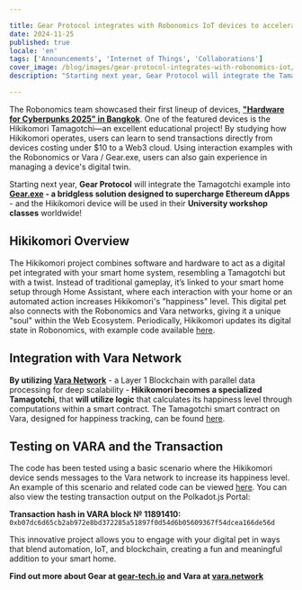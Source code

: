 ```yaml
---

title: Gear Protocol integrates with Robonomics IoT devices to accelerate usage and education of Blockchain technology
date: 2024-11-25
published: true
locale: 'en'
tags: ['Announcements', 'Internet of Things', 'Collaborations']
cover_image: /blog/images/gear-protocol-integrates-with-robonomics-iot/cover.webp
description: "Starting next year, Gear Protocol will integrate the Tamagotchi example into Gear.exe - a bridgless solution designed to supercharge Ethereum dApps -  and the Hikikomori device will be used in their University workshop classes worldwide!"

---
```


The Robonomics team showcased their first lineup of devices, **["Hardware for Cyberpunks 2025" in Bangkok](https://x.com/AIRA_Robonomics/status/1856724439439913110)**. One of the featured devices is the Hikikomori Tamagotchi—an excellent educational project! By studying how Hikikomori operates, users can learn to send transactions directly from devices costing under $10 to a Web3 cloud. Using interaction examples with the Robonomics or Vara / Gear.exe, users can also gain experience in managing a device's digital twin.

Starting next year, **Gear Protocol** will integrate the Tamagotchi example into **[Gear.exe](https://gear-tech.io/gear-exe) - a bridgless solution designed to supercharge Ethereum dApps** -  and the Hikikomori device will be used in their **University workshop classes** worldwide!

## Hikikomori Overview

The Hikikomori project combines software and hardware to act as a digital pet integrated with your smart home system, resembling a Tamagotchi but with a twist. Instead of traditional gameplay, it’s linked to your smart home setup through Home Assistant, where each interaction with your home or an automated action increases Hikikomori's "happiness" level. This digital pet also connects with the Robonomics and Vara networks, giving it a unique "soul" within the Web Ecosystem. Periodically, Hikikomori updates its digital state in Robonomics, with example code available [here](https://github.com/airalab/hikikomori-tamagotchi/tree/only-robonomics/main).

## Integration with Vara Network

**By utilizing [Vara Network](https://vara.network)** - a Layer 1 Blockchain with parallel data processing for deep scalability - **Hikikomori becomes a specialized Tamagotchi**, that **will utilize logic** that calculates its happiness level through computations within a smart contract. The Tamagotchi smart contract on Vara, designed for happiness tracking, can be found [here](https://idea.gear-tech.io/programs/0x8e5f2de1fea16db5a65d4e64bca1f8a709585853749b3572ff15487db2146771?node=wss%3A%2F%2Ftestnet.vara.network).

## Testing on VARA and the Transaction

The code has been tested using a basic scenario where the Hikikomori device sends messages to the Vara network to increase its happiness level. An example of this scenario and related code can be viewed [here](https://github.com/airalab/hikikomori-tamagotchi/tree/main/main). You can also view the testing transaction output on the Polkadot.js Portal: 

**Transaction hash in VARA block № 11891410:**
`0xb07dc6d65cb2ab972e8bd372285a51897f0d54d6b05609367f54dcea166de56d`

This innovative project allows you to engage with your digital pet in ways that blend automation, IoT, and blockchain, creating a fun and meaningful addition to your smart home.

**Find out more about Gear at [gear-tech.io](https://gear-tech.io) and Vara at [vara.network](https://vara.network)**